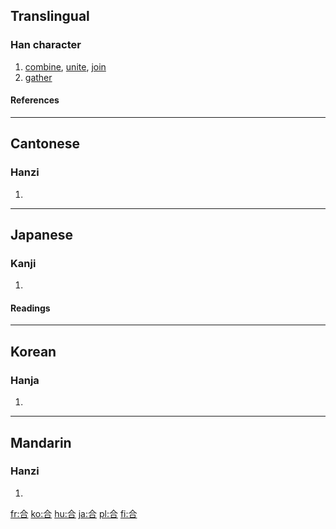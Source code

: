 {{see|閤}}

==Translingual==
===Han character===
{{Han char|rn=30|rad=口|as=03|sn=6|four=8060<sub>1</sub>|canj=人一口 (OMR)}}
# [[combine]], [[unite]], [[join]]
# [[gather]]
====References====
{{Han ref|kx=0174.240|dkj=03287|dj=0387.170|hdz=10581.010|uh=5408|ud=21512|bh=A658|bd=42584}}
----
==Cantonese==
===Hanzi===
{{yue-hanzi|jyut=|y=hap6}}
# {{defn|Cantonese}}
----
==Japanese==
===Kanji===
{{ja-kanji|grade=2|rs=口03}}
# {{defn|Japanese}} 
====Readings====
{{ja-readings|on=[[ごう]] (gō), [[かつ]] (katsu), [[がつ]] (gatsu)|kun=[[あう]] (au), [[あわせる]] (awaseru)}}
----
==Korean==
===Hanja===
{{ko-hanja|hangeul=[[합]], [[갑]]|rv=hap, gap|mr=hap, kap}}
# {{defn|Korean}}
----
==Mandarin==
===Hanzi===
{{cmn-hanzi|pin=[[hé]] (he2)|wg=ho<sup>2</sup>}}
# {{defn|Mandarin}}

[[fr:合]]
[[ko:合]]
[[hu:合]]
[[ja:合]]
[[pl:合]]
[[fi:合]]